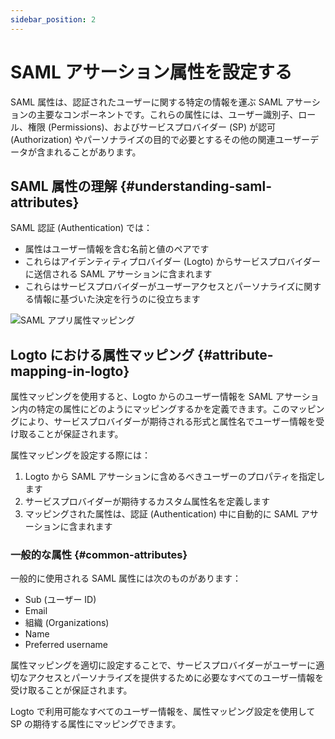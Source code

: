 ```yaml
---
sidebar_position: 2
---
```


# SAML アサーション属性を設定する

SAML 属性は、認証されたユーザーに関する特定の情報を運ぶ SAML アサーションの主要なコンポーネントです。これらの属性には、ユーザー識別子、ロール、権限 (Permissions)、およびサービスプロバイダー (SP) が認可 (Authorization) やパーソナライズの目的で必要とするその他の関連ユーザーデータが含まれることがあります。

## SAML 属性の理解 \{#understanding-saml-attributes}

SAML 認証 (Authentication) では：

- 属性はユーザー情報を含む名前と値のペアです
- これらはアイデンティティプロバイダー (Logto) からサービスプロバイダーに送信される SAML アサーションに含まれます
- これらはサービスプロバイダーがユーザーアクセスとパーソナライズに関する情報に基づいた決定を行うのに役立ちます

![SAML アプリ属性マッピング](./assets/attribute-mapping.png)

## Logto における属性マッピング \{#attribute-mapping-in-logto}

属性マッピングを使用すると、Logto からのユーザー情報を SAML アサーション内の特定の属性にどのようにマッピングするかを定義できます。このマッピングにより、サービスプロバイダーが期待される形式と属性名でユーザー情報を受け取ることが保証されます。

属性マッピングを設定する際には：

1. Logto から SAML アサーションに含めるべきユーザーのプロパティを指定します
2. サービスプロバイダーが期待するカスタム属性名を定義します
3. マッピングされた属性は、認証 (Authentication) 中に自動的に SAML アサーションに含まれます

### 一般的な属性 \{#common-attributes}

一般的に使用される SAML 属性には次のものがあります：

- Sub (ユーザー ID)
- Email
- 組織 (Organizations)
- Name
- Preferred username

属性マッピングを適切に設定することで、サービスプロバイダーがユーザーに適切なアクセスとパーソナライズを提供するために必要なすべてのユーザー情報を受け取ることが保証されます。

Logto で利用可能なすべてのユーザー情報を、属性マッピング設定を使用して SP の期待する属性にマッピングできます。
